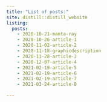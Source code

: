 ```yaml
---
title: "List of posts:"
site: distill::distill_website
listing: 
  posts:
    - 2020-10-21-manta-ray
    - 2020-10-26-article-1
    - 2020-11-02-article-2
    - 2020-11-18-graphicdescription
    - 2020-11-28-article-3
    - 2020-12-07-article-4
    - 2021-02-19-article-5
    - 2021-02-19-article-6
    - 2021-02-19-article-7
    - 2021-03-24-article-8
    
---
```

